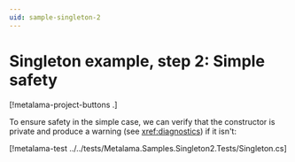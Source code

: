 ```yaml
---
uid: sample-singleton-2
---
```


# Singleton example, step 2: Simple safety

[!metalama-project-buttons .]

To ensure safety in the simple case, we can verify that the constructor is private and produce a warning (see <xref:diagnostics>) if it isn't:

[!metalama-test ../../tests/Metalama.Samples.Singleton2.Tests/Singleton.cs]